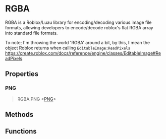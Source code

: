 
# RGBA
RGBA is a Roblox/Luau library for encoding/decoding various image file formats, allowing developers to encode/decode roblox's
	flat RGBA array into standard file formats.

To note; I'm throwing the world 'RGBA' around a bit, by this, I mean the object Roblox returns when calling `EditableImage:ReadPixels`
	https://create.roblox.com/docs/reference/engine/classes/EditableImage#ReadPixels

## Properties
### PNG
> RGBA.PNG \<[PNG](/Packages/RGBA/PNGObject)>



## Methods
## Functions
